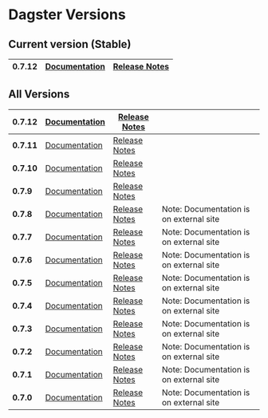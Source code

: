 # Dagster Versions

## Current version (Stable)

| **0.7.12** | [Documentation](/docs/install) | [Release Notes](https://github.com/dagster-io/dagster/releases/tag/0.7.12) |
| ---------- | ------------------------------ | -------------------------------------------------------------------------- |


## All Versions

| **0.7.12** | [Documentation](/0.7.12/docs/install)                     | [Release Notes](https://github.com/dagster-io/dagster/releases/tag/0.7.12) |                                         |
| ---------- | --------------------------------------------------------- | -------------------------------------------------------------------------- | --------------------------------------- |
| **0.7.11** | [Documentation](/0.7.11/docs/install)                     | [Release Notes](https://github.com/dagster-io/dagster/releases/tag/0.7.11) |                                         |
| **0.7.10** | [Documentation](/0.7.10/docs/install)                     | [Release Notes](https://github.com/dagster-io/dagster/releases/tag/0.7.10) |                                         |
| **0.7.9**  | [Documentation](/0.7.9/docs/install)                      | [Release Notes](https://github.com/dagster-io/dagster/releases/tag/0.7.9)  |                                         |
| **0.7.8**  | [Documentation](https://dagster.readthedocs.io/en/0.7.8/) | [Release Notes](https://github.com/dagster-io/dagster/releases/tag/0.7.8)  | Note: Documentation is on external site |
| **0.7.7**  | [Documentation](https://dagster.readthedocs.io/en/0.7.7/) | [Release Notes](https://github.com/dagster-io/dagster/releases/tag/0.7.7)  | Note: Documentation is on external site |
| **0.7.6**  | [Documentation](https://dagster.readthedocs.io/en/0.7.6/) | [Release Notes](https://github.com/dagster-io/dagster/releases/tag/0.7.6)  | Note: Documentation is on external site |
| **0.7.5**  | [Documentation](https://dagster.readthedocs.io/en/0.7.4/) | [Release Notes](https://github.com/dagster-io/dagster/releases/tag/0.7.5)  | Note: Documentation is on external site |
| **0.7.4**  | [Documentation](https://dagster.readthedocs.io/en/0.7.4/) | [Release Notes](https://github.com/dagster-io/dagster/releases/tag/0.7.4)  | Note: Documentation is on external site |
| **0.7.3**  | [Documentation](https://dagster.readthedocs.io/en/0.7.3/) | [Release Notes](https://github.com/dagster-io/dagster/releases/tag/0.7.3)  | Note: Documentation is on external site |
| **0.7.2**  | [Documentation](https://dagster.readthedocs.io/en/0.7.2/) | [Release Notes](https://github.com/dagster-io/dagster/releases/tag/0.7.2)  | Note: Documentation is on external site |
| **0.7.1**  | [Documentation](https://dagster.readthedocs.io/en/0.7.1/) | [Release Notes](https://github.com/dagster-io/dagster/releases/tag/0.7.1)  | Note: Documentation is on external site |
| **0.7.0**  | [Documentation](https://dagster.readthedocs.io/en/0.7.0/) | [Release Notes](https://github.com/dagster-io/dagster/releases/tag/0.7.0)  | Note: Documentation is on external site |

